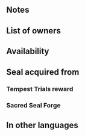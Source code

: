 {{SkillPage Tabs}}{{Passive
|type=C
|exclusive=0
|1name=Panic Ploy 1
|1tagid=SID_恐慌の奇策1
|1promotionRarity=4
|1promotionTier=1
|1required=-
|1effect=At start of turn, converts bonuses on foes in cardinal directions with HP ≤ unit's HP-5 into penalties through their next actions.
|1cost=60
|2name=Panic Ploy 2
|2tagid=SID_恐慌の奇策2
|2promotionRarity=5
|2promotionTier=1
|2effect=At start of turn, converts bonuses on foes in cardinal directions with HP ≤ unit's HP-3 into penalties through their next actions.
|2cost=120
|3name=Panic Ploy 3
|3tagid=SID_恐慌の奇策3
|3effect=At start of turn, converts bonuses on foes in cardinal directions with HP < unit's HP into penalties through their next actions.
|3cost=240
|canUseMove={{MoveList|all}}
|canUseWeapon={{WeaponList|all}}
|properties=random_all,random_inherit_base
}}
==Notes==
{{CardinalDirections}}
{{Panic}}

==List of owners==
{{Skill Hero List}}
==Availability==
{{PassiveFocusList}}
{{PassiveDistributionList}}
{{PassiveCombatManualList}}
==Seal acquired from==
===Tempest Trials reward===
{{Tempest Trials seal reward}}
===Sacred Seal Forge===
{{SealCosts
|seals=Panic Ploy 1;Panic Ploy 2;Panic Ploy 3
|badgeColor=Transparent
|costs1=20;100;40
|costs2=60;200;50
|costs3=400;1000;100
}}
==In other languages==
{{OtherLanguages
|japanese=恐慌の奇策
|german=Paniktrick
|spanishEU=Ardid pavoroso
|spanishLA=Ardid pavoroso
|french=Ruse Panique
|italian=Schema panico
|chineseTW=恐慌奇策
|portuguese=Manobra pânico
}}
{{Seals Navbox}}
{{Passives Navbox|C}}